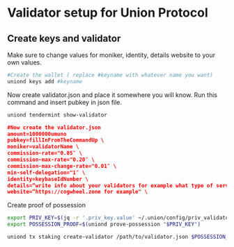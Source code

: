 
# Validator setup for Union Protocol

## Create keys and validator

<Callout type="info" emoji="🙋‍♀️">
  Make sure to change values for moniker, identity, details website to your own values.
</Callout>

```bash
#Create the wallet ( replace #keyname with whatever name you want)
uniond keys add #keyname
```
Now create validator.json and place it somewhere you will know. Run this command and insert pubkey
in json file.

```bash
uniond tendermint show-validator
```

```json
#Now create the validator.json
amount=1000000umuno  
pubkey=fillInFromTheCommandUp \
moniker=validatorName \
commission-rate="0.05″ \
commission-max-rate="0.20″ \
commission-max-change-rate="0.01″ \
min-self-delegation="1″ \
identity=keybaseIdNumber \
details=“write info about your validators for example what type of service you ofer etc." \
website=“https://cogwheel.zone for example" \
```

Create proof of possession 
```bash
export PRIV_KEY=$(jq -r '.priv_key.value' ~/.union/config/priv_validator_key.json)
export POSSESSION_PROOF=$(uniond prove-possession "$PRIV_KEY")
```

```bash
uniond tx staking create-validator /path/to/validator.json $POSSESSION_PROOF --chain-id union-testnet-8 --gas-adjustment 1.5 --gas auto --gas-prices 0umuno -y 
```
